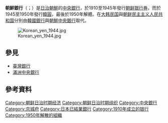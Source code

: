 {{expand|time=2017-07-14T01:07:57+00:00}}
{{unreferenced|time=2017-07-14T01:07:57+00:00}}
{{Infobox Chinese
|pic=Bank of Chosen.JPG
|piccap=[[韩国银行货币博物馆|朝鲜银行總部大楼]]
|hangul=조선은행
|hanja=朝鮮銀行
|rr=Joseon eunhaeng
|mr=Chosǒn ǔnhaeng
|kanji=朝鮮銀行
|kana=ちょうせんぎんこう
|romaji=Chōsen Ginkō
}}

'''朝鮮銀行'''（{{lang-ja|朝鮮銀行}}；{{lang-ko|조선은행}}）是[[朝鮮日治時期|日治朝鮮]]的[[中央銀行|中央銀行]]，於1910至1945年發行[[朝鲜银行券|朝鲜银行券]]，而於1945至1950年發行[[韓圓_(1945年－1953年)|韓圓]]，最後於1950年解體。在[[大韩民国|大韩民国]]與[[朝鲜民主主义人民共和国|朝鲜民主主义人民共和国]]分別由[[韓國銀行|韓國銀行]]與[[朝鮮民主主義人民共和國中央銀行|朝鮮中央銀行]]取代。

[[File:Korean_yen_1944.jpg|right]]

== 參見 ==
* [[臺灣銀行|臺灣銀行]]
* [[滿洲中央銀行|滿洲中央銀行]]

== 參考資料 ==
{{reflist}}
{{朝鮮總督府}}
{{DEFAULTSORT:Chōsen Ginkō}}
[[Category:朝鲜日治时期经济|Category:朝鲜日治时期经济]]
[[Category:朝鲜日治时期组织|Category:朝鲜日治时期组织]]
[[Category:中央銀行|Category:中央銀行]]
[[Category:京城府|Category:京城府]]
[[Category:日本已結業銀行|Category:日本已結業銀行]]
[[Category:1910年成立的银行|Category:1910年成立的银行]]
[[Category:1950年解散的組織|Category:1950年解散的組織]]